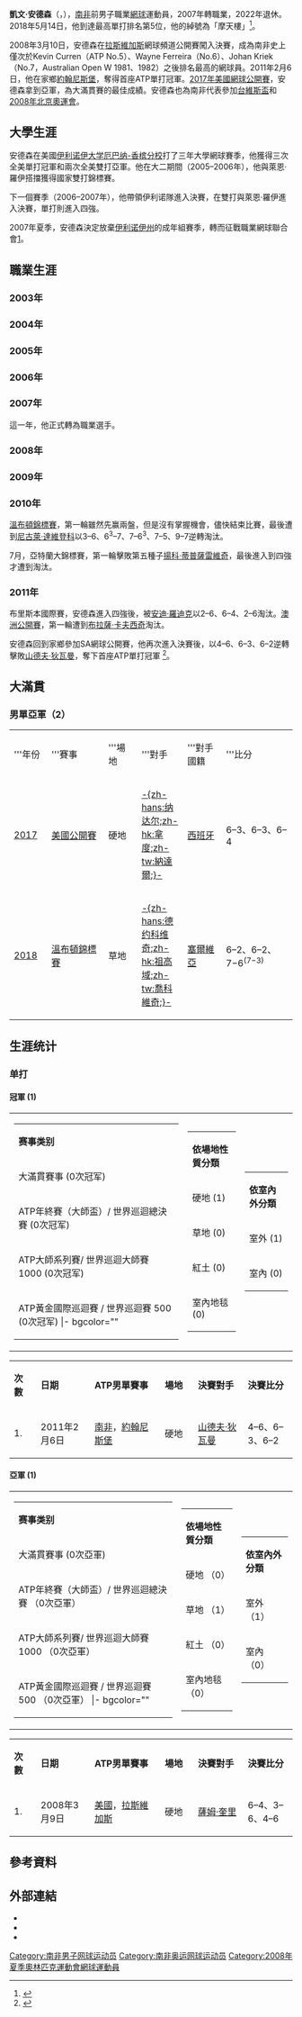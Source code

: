 {{Otheruses|凯文·安德森}}
{{NoteTA
| G1 = Tennis
| T=zh-hans:凯文·安德森 (网球运动员); zh-hk:奇雲·安達臣 (網球運動員); zh-tw:凱文·安德森 (網球運動員)
| 1=zh-hans:安德森; zh-hk:安達臣; zh-tw:安德森
| 2=zh-hans:凯文; zh-hk:奇雲; zh-tw:凱文
}}
{{Infobox 网球
|姓名=Kevin Anderson
|image=Anderson RG13 (5) (9383681782).jpg
|国籍={{ZAF}}
|生年=1986年
|生日={{Birth date and age|df=y|1986|5|18}}
|出生地={{ZAF-1961}}[[德蘭士瓦省|德蘭士瓦省]][[約翰尼斯堡|約翰尼斯堡]]
|居住地={{ZAF}}[[豪登省|豪登省]][[約翰尼斯堡|約翰尼斯堡]]<br/>{{USA}}[[佛羅里達州|佛羅里達州]][[德拉海灘|德拉海灘]]
|height = 206cm
|weight = 97kg
|持拍手=右
|反拍=雙手
|转职业年=2007年
|球拍=
|球衣=
|球鞋=
|singlesrecord = {{tennis record|won=354|lost=253}}
|highestsinglesranking =5（2018年7月16日）
|双打最高排名=58（2014年11月17日）
|currentsinglesranking =
|现双打排名=
|doublesrecord = {{tennis record|won=59|lost=71}}
|单打冠军头衔=7
|双打冠军头衔=1
|careerprizemoney = US$17,728,382 
|澳网最好成绩=十六強（2013、2014、2015）
|法网最好成绩=十六強（2013、2014、2017、2018）
|温网最好成绩=亞軍（2018）
|美网最好成绩=亞軍（2017）
|Othertournaments = yes
|Olympicsresult = 第二輪（2008）
|MastersCupresult = 四強（2018）
|大满贯个数=
|奥运会最好成绩=
|澳網雙打最好成績=第三輪（2013）
|溫網雙打最好成績=八強（2008）
|美網雙打最好成績=第二輪（2010）
}}

'''凱文·安德森'''（{{lang-en|Kevin Anderson}}，{{bd|1986年|5月18日|||catIdx=Anderson}}），[[南非|南非]]前男子職業[[網球|網球]]運動員，2007年轉職業，2022年退休。2018年5月14日，他到達最高單打排名第5位，他的綽號為「摩天樓」<ref>{{cite web |language=zh-hant |url=http://www.appledaily.com.tw/appledaily/article/sports/20110208/33166697 |title=ATP首冠 南非摩天樓圓夢 |publisher=蘋果日報 |date=2011-02-08 |accessdate=2011-02-08 |archive-date=2015-04-03 |archive-url=https://web.archive.org/web/20150403004100/http://www.appledaily.com.tw/appledaily/article/sports/20110208/33166697 |dead-url=no }}</ref>。

2008年3月10日，安德森在[[拉斯維加斯|拉斯維加斯]]網球頻道公開賽闖入決賽，成為南非史上僅次於Kevin Curren（ATP No.5）、Wayne Ferreira（No.6）、Johan Kriek（No.7，Australian Open W 1981、1982）之後排名最高的網球員。2011年2月6日，他在家鄉[[約翰尼斯堡|約翰尼斯堡]]，奪得首座ATP單打冠軍。[[2017年美國網球公開賽|2017年美國網球公開賽]]，安德森拿到亞軍，為大滿貫賽的最佳成績。安德森也為南非代表參加[[台維斯盃|台維斯盃]]和[[2008年北京奧運會|2008年北京奧運會]]。

== 大學生涯 ==
安德森在美國[[伊利诺伊大学厄巴纳-香槟分校|伊利诺伊大学厄巴纳-香槟分校]]打了三年大學網球賽季，他獲得三次全美單打冠軍和兩次全美雙打亞軍。他在大二期間（2005–2006年），他與萊恩·羅伊搭擋獲得國家雙打錦標賽。

下一個賽季（2006–2007年），他帶領伊利诺隊進入決賽，在雙打與萊恩·羅伊進入決賽，單打則進入四強。

2007年夏季，安德森決定放棄[[伊利诺伊州|伊利诺伊州]]的成年組賽季，轉而征戰職業網球聯合會[http://www.tennisnews.com/exclusive.php?pID=21762]{{Wayback|url=http://www.tennisnews.com/exclusive.php?pID=21762 |date=20101225021153 }}。

== 職業生涯 ==
=== 2003年 ===
=== 2004年 ===
=== 2005年 ===
=== 2006年 ===
=== 2007年 ===
這一年，他正式轉為職業選手。

=== 2008年 ===
=== 2009年 ===
=== 2010年 ===
[[2010年溫布頓網球錦標賽|溫布頓錦標賽]]，第一輪雖然先赢兩盤，但是沒有掌握機會，儘快結束比賽，最後遭到[[尼古萊·達維登科|尼古萊·達維登科]]以3–6、6<sup>3</sup>–7、7–6<sup>3</sup>、7–5、9–7逆轉淘汰。

7月，亞特蘭大錦標賽，第一輪擊敗第五種子[[揚科·蒂普薩雷維奇|揚科·蒂普薩雷維奇]]，最後進入到四強才遭到淘汰。

=== 2011年 ===
布里斯本國際賽，安德森進入四強後，被[[安迪·羅迪克|安迪·羅迪克]]以2–6、6–4、2–6淘汰。[[2011年澳洲網球公開賽|澳洲公開賽]]，第一輪遭到[[布拉薩·卡夫西奇|布拉薩·卡夫西奇]]淘汰。

安德森回到家鄉參加SA網球公開賽，他再次進入決賽後，以4–6、6–3、6–2逆轉擊敗[[山德夫·狄瓦曼|山德夫·狄瓦曼]]，奪下首座ATP單打冠軍
<ref>{{cite web|language=en|url=http://www.atpworldtour.com/News/Tennis/2011/02/5/Johannesburg-Sunday-Anderson-Wins-Hometown-Title.aspx|title=Anderson Wins Hometown Title|author=ATP官方網站|accessdate=2011-02-08|archive-date=2011-02-09|archive-url=https://web.archive.org/web/20110209041931/http://www.atpworldtour.com/News/Tennis/2011/02/5/Johannesburg-Sunday-Anderson-Wins-Hometown-Title.aspx|dead-url=no}}</ref>。

==大滿貫==
===男單亞軍（2）===
{| class="wikitable"
|-
|width="70"|'''年份
|width="200"|'''賽事
|width="70"|'''場地
|width="100"|'''對手
|width="100"|'''對手國籍
|width="200"|'''比分 
|- style="background:#ccf;"
| [[2017年美國網球公開賽男子單打比賽|2017]] || [[美國網球公開賽|美國公開賽]] ||硬地|| [[拉斐爾·納達爾|-{zh-hans:纳达尔;zh-hk:拿度;zh-tw:納達爾;}-]] ||{{flagicon|ESP}}[[西班牙|西班牙]]|| 6–3、6–3、6–4
|- style="background:#cfc;"
|[[2018年溫布頓網球錦標賽男子單打比賽|2018]] || [[溫布頓錦標賽|溫布頓錦標賽]]  ||草地|| [[諾瓦克·喬科維奇|-{zh-hans:德约科维奇;zh-hk:祖高域;zh-tw:喬科維奇;}-]] ||{{flagicon|SRB}}[[塞爾維亞|塞爾維亞]]|| 6–2、6–2、7−6<sup>(7−3)</sup>
|}

== 生涯统计 ==
=== 单打 ===
==== 冠軍 (1) ====
{|
| valign=top align=left |
{| class="wikitable" style="font-family:Arial" 
|- bgcolor="#eeeeee"
|'''赛事类别'''
|- bgcolor="#e5d1cb"
| 大滿貫賽事 (0次冠军)
|- bgcolor="ffffcc"
| ATP年終賽（大師盃）/ 世界巡迴總決賽 (0次冠军)
|- bgcolor="#dfe2e9"
| ATP大師系列賽/ 世界巡迴大師賽 1000 (0次冠军)
|- bgcolor="#d0f0c0"
| ATP黃金國際巡迴賽 / 世界巡迴賽 500 (0次冠军)
|- bgcolor=""
| ATP國際巡迴賽 / 世界巡迴賽 250 (1次冠军)
|}
| valign=top align=left |
{| class="wikitable" style="font-family:Arial"
|- bgcolor="#eeeeee"
|'''依場地性質分類'''
|-
| 硬地 (1)
|-
| 草地 (0)
|-
| 紅土 (0)
|-
| 室內地毯 (0)
|}
| valign=top  align=left |
{| class="wikitable" style="font-family:Arial"
|- bgcolor="#eeeeee"
|'''依室內外分類'''
|-
| 室外 (1)
|-
| 室內 (0)
|}
|}
{| class="wikitable"
|-
|width=50|'''次數'''
|width=125|'''日期'''
|width=200|'''ATP男單賽事'''
|width=75|'''場地'''
|width=140|'''決賽對手'''
|width=125|'''決賽比分'''
|- 
| 1.
| 2011年2月6日
| [[南非|南非]]，[[SA網球公開賽|約翰尼斯堡]]
| 硬地
| {{flagicon|IND}} [[山德夫·狄瓦曼|山德夫·狄瓦曼]]
| 4–6、6–3、6–2
|}

==== 亞軍 (1) ====
{|
| valign=top align=left |
{| class="wikitable" style="font-family:Arial" 
|- bgcolor="#eeeeee"
|'''赛事类别'''
|- bgcolor="#e5d1cb"
| 大滿貫賽事 (0次亞軍)
|- bgcolor="ffffcc"
| ATP年終賽（大師盃）/ 世界巡迴總決賽 （0次亞軍）
|- bgcolor="#dfe2e9"
| ATP大師系列賽/ 世界巡迴大師賽 1000 （0次亞軍）
|- bgcolor="#d0f0c0"
| ATP黃金國際巡迴賽 / 世界巡迴賽 500 （0次亞軍）
|- bgcolor=""
| ATP國際巡迴賽 / 世界巡迴賽 250 （1次亞軍）
|}
| valign=top align=left |
{| class="wikitable" style="font-family:Arial"
|- bgcolor="#eeeeee"
|'''依場地性質分類'''
|-
| 硬地 （0）
|-
| 草地 （1）
|-
| 紅土 （0）
|-
| 室內地毯 （0）
|}
| valign=top  align=left |
{| class="wikitable" style="font-family:Arial"
|- bgcolor="#eeeeee"
|'''依室內外分類'''
|-
| 室外 （1）
|-
| 室內 （0）
|}
|}
{| class="wikitable"
|-
|width=50|'''次數'''
|width=125|'''日期'''
|width=200|'''ATP男單賽事'''
|width=75|'''場地'''
|width=140|'''決賽對手'''
|width=125|'''決賽比分'''
|- 
| 1.
| 2008年3月9日
| [[美國|美國]]，[[2008年網球頻道公開賽|拉斯維加斯]]
| 硬地
| {{flagicon|USA}} [[薩姆·奎里|薩姆·奎里]]
| 6–4、3–6、4–6
|}

== 參考資料 ==
{{reflist|2}}

== 外部連結 ==
* {{ATP|name=凱文·安德森|id=A678}}
* {{ITF Profile|name=凱文·安德森|id=100017627}}
* {{DavisCupplayerlink|name=凱文·安德森|id=100017627}}

{{網球選手前十名}}

{{Authority control}}
{{DEFAULTSORT:Anderson, Kevin}}
[[Category:南非男子网球运动员|Category:南非男子网球运动员]]
[[Category:南非奥运网球运动员|Category:南非奥运网球运动员]]
[[Category:2008年夏季奧林匹克運動會網球運動員|Category:2008年夏季奧林匹克運動會網球運動員]]